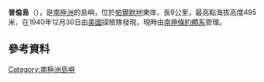 {{coord|72|35|S|60|57|W|display=title}}

'''普倫島'''（{{lang-en|Pullen Island}}），是[[南極洲|南極洲]]的島嶼，位於[[帕爾默地|帕爾默地]]東岸，長9公里，最高點海拔高度495米，在1940年12月30日由[[美國|美國]]探險隊發現，現時由[[南極條約體系|南極條約體系]]管理。

==參考資料==
{{usgs-gazetteer}}

{{Antarctica-geo-stub}}
[[Category:南極洲島嶼|Category:南極洲島嶼]]